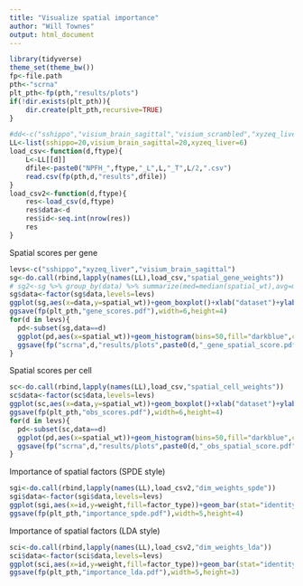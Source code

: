```yaml
---
title: "Visualize spatial importance"
author: "Will Townes"
output: html_document
---
```


```r
library(tidyverse)
theme_set(theme_bw())
fp<-file.path
pth<-"scrna"
plt_pth<-fp(pth,"results/plots")
if(!dir.exists(plt_pth)){
    dir.create(plt_pth,recursive=TRUE)
}

#dd<-c("sshippo","visium_brain_sagittal","visium_scrambled","xyzeq_liver")
LL<-list(sshippo=20,visium_brain_sagittal=20,xyzeq_liver=6)
load_csv<-function(d,ftype){
    L<-LL[[d]]
    dfile<-paste0("NPFH_",ftype,"_L",L,"_T",L/2,".csv")
    read.csv(fp(pth,d,"results",dfile))
}
load_csv2<-function(d,ftype){
    res<-load_csv(d,ftype)
    res$data<-d
    res$id<-seq.int(nrow(res))
    res
}
```

Spatial scores per gene

```r
levs<-c("sshippo","xyzeq_liver","visium_brain_sagittal")
sg<-do.call(rbind,lapply(names(LL),load_csv,"spatial_gene_weights"))
# sg2<-sg %>% group_by(data) %>% summarize(med=median(spatial_wt),avg=mean(spatial_wt)) %>% arrange(med)
sg$data<-factor(sg$data,levels=levs)
ggplot(sg,aes(x=data,y=spatial_wt))+geom_boxplot()+xlab("dataset")+ylab("spatial score per gene")
ggsave(fp(plt_pth,"gene_scores.pdf"),width=6,height=4)
for(d in levs){
  pd<-subset(sg,data==d)
  ggplot(pd,aes(x=spatial_wt))+geom_histogram(bins=50,fill="darkblue",color="darkblue")+xlab("spatial importance score")+ylab("number of genes")
  ggsave(fp("scrna",d,"results/plots",paste0(d,"_gene_spatial_score.pdf")),width=6,height=4)    
}
```

Spatial scores per cell

```r
sc<-do.call(rbind,lapply(names(LL),load_csv,"spatial_cell_weights"))
sc$data<-factor(sc$data,levels=levs)
ggplot(sc,aes(x=data,y=spatial_wt))+geom_boxplot()+xlab("dataset")+ylab("spatial score per observation")
ggsave(fp(plt_pth,"obs_scores.pdf"),width=6,height=4)
for(d in levs){
  pd<-subset(sc,data==d)
  ggplot(pd,aes(x=spatial_wt))+geom_histogram(bins=50,fill="darkblue",color="darkblue")+xlab("spatial importance score")+ylab("number of observations")
  ggsave(fp("scrna",d,"results/plots",paste0(d,"_obs_spatial_score.pdf")),width=6,height=4)
}
```

Importance of spatial factors (SPDE style)

```r
sgi<-do.call(rbind,lapply(names(LL),load_csv2,"dim_weights_spde"))
sgi$data<-factor(sgi$data,levels=levs)
ggplot(sgi,aes(x=id,y=weight,fill=factor_type))+geom_bar(stat="identity")+facet_wrap(~data,nrow=2,scales="free")+theme(legend.position="top")+xlab("factor")+ylab("importance")
ggsave(fp(plt_pth,"importance_spde.pdf"),width=5,height=4)
```

Importance of spatial factors (LDA style)

```r
sci<-do.call(rbind,lapply(names(LL),load_csv2,"dim_weights_lda"))
sci$data<-factor(sci$data,levels=levs)
ggplot(sci,aes(x=id,y=weight,fill=factor_type))+geom_bar(stat="identity")+facet_wrap(~data,nrow=2,scales="free")+theme(legend.position="none")+xlab("factor")+ylab("importance")
ggsave(fp(plt_pth,"importance_lda.pdf"),width=5,height=3)
```